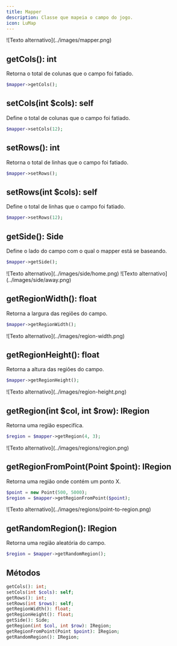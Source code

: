 ```yaml
---
title: Mapper
description: Classe que mapeia o campo do jogo.
icon: LuMap
---
```



<GradientBox>
![Texto alternativo](../images/mapper.png)
</GradientBox>

## getCols(): int
Retorna o total de colunas que o campo foi fatiado.
```php
$mapper->getCols();
```

## setCols(int $cols): self
Define o total de colunas que o campo foi fatiado.
```php
$mapper->setCols(12);
```

## setRows(): int
Retorna o total de linhas que o campo foi fatiado.
```php
$mapper->setRows();
```

## setRows(int $cols): self
Define o total de linhas que o campo foi fatiado.
```php
$mapper->setRows(12);
```

## getSide(): Side
Define o lado do campo com o qual o mapper está se baseando.
```php
$mapper->getSide();
```
<GradientBox>
<Tabs items={['HOME', 'AWAY']}>
  <Tab value="HOME">![Texto alternativo](../images/side/home.png)</Tab>
  <Tab value="AWAY">![Texto alternativo](../images/side/away.png)</Tab>
</Tabs>
</GradientBox>

## getRegionWidth(): float
Retorna a largura das regiões do campo.
```php
$mapper->getRegionWidth();
```
<GradientBox>
![Texto alternativo](../images/region-width.png)
</GradientBox>

## getRegionHeight(): float
Retorna a altura das regiões do campo.
```php
$mapper->getRegionHeight();
```
<GradientBox>
![Texto alternativo](../images/region-height.png)
</GradientBox>

## getRegion(int $col, int $row): IRegion
Retorna uma região especifíca.
```php
$region = $mapper->getRegion(4, 3);
```
<GradientBox>
![Texto alternativo](../images/regions/region.png)
</GradientBox>

## getRegionFromPoint(Point $point): IRegion
Retorna uma região onde contém um ponto X.
```php
$point = new Point(500, 5000);
$region = $mapper->getRegionFromPoint($point);
```
<GradientBox>
![Texto alternativo](../images/regions/point-to-region.png)
</GradientBox>

## getRandomRegion(): IRegion
Retorna uma região aleatória do campo.
```php
$region = $mapper->getRandomRegion();
```

## Métodos
```php
getCols(): int;
setCols(int $cols): self;
getRows(): int;
setRows(int $rows): self;
getRegionWidth(): float;
getRegionHeight(): float;
getSide(): Side;
getRegion(int $col, int $row): IRegion;
getRegionFromPoint(Point $point): IRegion;
getRandomRegion(): IRegion;
```
